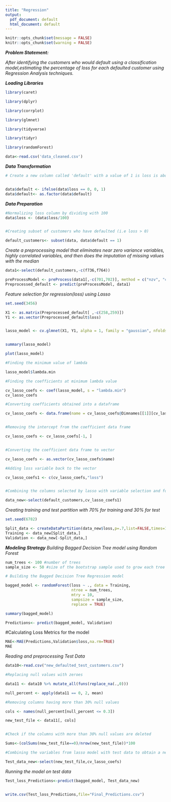 ---
title: "Regression"
output:
  pdf_document: default
  html_document: default
---

```{r setup, include=FALSE}
knitr::opts_chunk$set(message = FALSE)
knitr::opts_chunk$set(warning = FALSE)
```

***Problem Statement:***

*After identifying the customers who would default using a classification model,estimating the percentage of loss for each defaulted customer using Regression Analysis techniques.*



***Loading Libraries***

```{r}
library(caret)

library(dplyr)

library(corrplot)

library(glmnet)

library(tidyverse)

library(tidyr)

library(randomForest)

```


```{r}
data<-read.csv('data_cleaned.csv')
```

***Data Transformation***
```{r}
# Create a new column called 'default' with a value of 1 is loss is above 0 and 0 is loss is 0


data$default <- ifelse(data$loss == 0, 0, 1)
data$default<- as.factor(data$default)

```

***Data Preparation***
```{r}
#Normalizing loss column by dividing with 100
data$loss <- (data$loss/100)


#Creating subset of customers who have defaulted (i.e loss > 0)

default_customers<- subset(data, data$default == 1)

```

*Create a preprocessing model that eliminates near zero variance variables, highly correlated variables, and then does the imputation of missing values with the median*


```{r}

data1<-select(default_customers,-c(f736,f764))

preProcessModel <- preProcess(data1[,-c(701,702)], method = c("nzv", "corr", "medianImpute"))
Preprocessed_default <- predict(preProcessModel, data1)


```

*Feature selection for regression(loss) using Lasso*

```{r}

set.seed(3456)

X1 <- as.matrix(Preprocessed_default[ ,-c(258,259)])
Y1 <- as.vector(Preprocessed_default$loss)


lasso_model <- cv.glmnet(X1, Y1, alpha = 1, family = "gaussian", nfolds = 10, type.measure = "mae")


summary(lasso_model)

plot(lasso_model)

#Finding the minimum value of lambda

lasso_model$lambda.min

#Finding the coefficients at minimum lambda value

cv_lasso_coefs <- coef(lasso_model, s = "lambda.min")
cv_lasso_coefs

#Converting coefficients obtained into a dataframe

cv_lasso_coefs <- data.frame(name = cv_lasso_coefs@Dimnames[[1]][cv_lasso_coefs@i + 1], coefficient = cv_lasso_coefs@x)


#Removing the intercept from the coefficient data frame

cv_lasso_coefs <- cv_lasso_coefs[-1, ]


#Converting the coefficient data frame to vector

cv_lasso_coefs <- as.vector(cv_lasso_coefs$name)

#Adding loss variable back to the vector

cv_lasso_coefs1 <- c(cv_lasso_coefs,"loss")


#Combining the columns selected by lasso with variable selection and forming a new dataset

data_new<-select(default_customers,cv_lasso_coefs1)

```

*Creating training and test partition with 70% for training and 30% for test*

```{r}

set.seed(6782)

Split_data <- createDataPartition(data_new$loss,p=.7,list=FALSE,times=1)
Training <- data_new[Split_data,]
Validation <- data_new[-Split_data,]

```

***Modeling Strategy***
*Building Bagged Decision Tree model using Random Forest*
```{r}

num_trees <- 100 #number of trees
sample_size <- 50 #size of the bootstrap sample used to grow each tree

# Building the Bagged Decision Tree Regression model

bagged_model <- randomForest(loss ~ ., data = Training, 
                             ntree = num_trees, 
                             mtry = 10, 
                             sampsize = sample_size, 
                             replace = TRUE)

summary(bagged_model)

Predictions<- predict(bagged_model, Validation)

```

#Calculating Loss Metrics for the model
```{r}

MAE<-MAE(Predictions,Validation$loss,na.rm=TRUE)
MAE

```

*Reading and preprocessing Test Data*
```{r}

data10<-read.csv("new_defaulted_test_customers.csv")

#Replacing null values with zeroes

data11 <- data10 %>% mutate_all(funs(replace_na(.,0)))

null_percent <- apply(data11 == 0, 2, mean)

#Removing columns having more than 30% null values

cols <- names(null_percent[null_percent <= 0.3])

new_test_file <- data11[, cols]


#Check if the columns with more than 30% null values are deleted

Sums<-(colSums(new_test_file==0)/nrow(new_test_file))*100

#Combining the variables from lasso model with test data to obtain a new test data with selected variables

Test_data_new<-select(new_test_file,cv_lasso_coefs)


```

*Running the model on test data*
```{r}

Test_loss_Predictions<-predict(bagged_model, Test_data_new)


write.csv(Test_loss_Predictions,file="Final_Predictions.csv")
```
